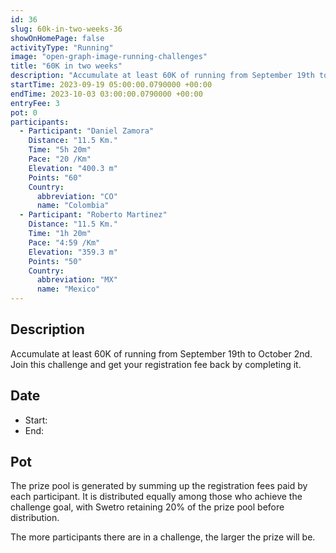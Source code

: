 ```yaml
---
id: 36
slug: 60k-in-two-weeks-36
showOnHomePage: false
activityType: "Running"
image: "open-graph-image-running-challenges"
title: "60K in two weeks"
description: "Accumulate at least 60K of running from September 19th to October 2nd. Join this challenge and get your registration fee back by completing it."
startTime: 2023-09-19 05:00:00.0790000 +00:00
endTime: 2023-10-03 03:00:00.0790000 +00:00
entryFee: 3
pot: 0
participants:
  - Participant: "Daniel Zamora"
    Distance: "11.5 Km."
    Time: "5h 20m"
    Pace: "20 /Km"
    Elevation: "400.3 m"
    Points: "60"
    Country:
      abbreviation: "CO"
      name: "Colombia"
  - Participant: "Roberto Martinez"
    Distance: "11.5 Km."
    Time: "1h 20m"
    Pace: "4:59 /Km"
    Elevation: "359.3 m"
    Points: "50"
    Country:
      abbreviation: "MX"
      name: "Mexico"
---
```



## Description

Accumulate at least 60K of running from September 19th to October 2nd. Join this challenge and get your registration fee back by completing it.

## Date

- Start: <LocalDate dateUtc={frontmatter.startTime} client:load />
- End: <LocalDate dateUtc={frontmatter.endTime} client:load />

## Pot

The prize pool is generated by summing up the registration fees paid by each participant. It is distributed equally among those who achieve the challenge goal, with Swetro retaining 20% of the prize pool before distribution.

The more participants there are in a challenge, the larger the prize will be.
